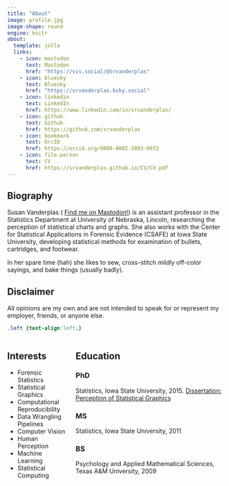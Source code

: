 ```yaml
---
title: "About"
image: profile.jpg
image-shape: round
engine: knitr
about:
  template: jolla
  links:
    - icon: mastodon
      text: Mastodon
      href: "https://vis.social/@Srvanderplas"
    - icon: bluesky
      text: Bluesky
      href: "https://srvanderplas.bsky.social"
    - icon: linkedin
      text: LinkedIn
      href: https://www.linkedin.com/in/srvanderplas/
    - icon: github
      text: Github
      href: https://github.com/srvanderplas
    - icon: bookmark
      text: OrcID
      href: https://orcid.org/0000-0002-3803-0972
    - icon: file-person
      text: CV
      href: https://srvanderplas.github.io/CV/CV.pdf
---
```


## Biography {.left}

Susan Vanderplas ( <a href="https://vis.social/@srvanderplas" rel="me">Find me on Mastodon!</a>) is an assistant professor in the Statistics Department at University of Nebraska, Lincoln, researching the perception of statistical charts and graphs. She also works with the Center for Statistical Applications in Forensic Evidence (CSAFE) at Iowa State University, developing statistical methods for examination of bullets, cartridges, and footwear. 

In her spare time (hah) she likes to sew, cross-stitch mildly off-color sayings, and bake things (usually badly). 

::: callout-warning
## Disclaimer

All opinions are my own and are not intended to speak for or represent my employer, friends, or anyone else. 
:::

```css
.left {text-align:left;}
```
::: columns

::: {.column .left}
## Interests
- Forensic Statistics
- Statistical Graphics
- Computational Reproducibility
- Data Wrangling Pipelines
- Computer Vision
- Human Perception
- Machine Learning
- Statistical Computing

:::
::: column
## Education

### PhD
Statistics, Iowa State University, 2015. [Dissertation: Perception of Statistical Graphics](https://github.com/srvanderplas/Dissertation/raw/master/SusanVanderplas-DissertationFinalVersion.pdf)

### MS
Statistics, Iowa State University, 2011

### BS
Psychology and Applied Mathematical Sciences, Texas A&M University, 2009

:::
:::
